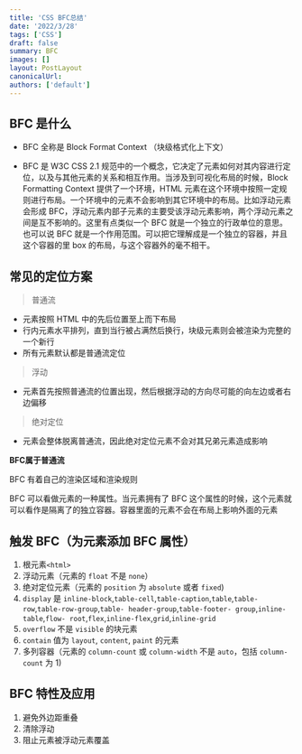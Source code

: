 ```yaml
---
title: 'CSS BFC总结'
date: '2022/3/28'
tags: ['CSS']
draft: false
summary: BFC
images: []
layout: PostLayout
canonicalUrl:
authors: ['default']
---
```


## BFC 是什么

- BFC 全称是 Block Format Context （块级格式化上下文）

- BFC 是 W3C CSS 2.1 规范中的一个概念，它决定了元素如何对其内容进行定位，以及与其他元素的关系和相互作用。当涉及到可视化布局的时候，Block Formatting Context 提供了一个环境，HTML 元素在这个环境中按照一定规则进行布局。一个环境中的元素不会影响到其它环境中的布局。比如浮动元素会形成 BFC，浮动元素内部子元素的主要受该浮动元素影响，两个浮动元素之间是互不影响的。这里有点类似一个 BFC 就是一个独立的行政单位的意思。也可以说 BFC 就是一个作用范围。可以把它理解成是一个独立的容器，并且这个容器的里 box 的布局，与这个容器外的毫不相干。

## 常见的定位方案

> 普通流

- 元素按照 HTML 中的先后位置至上而下布局
- 行内元素水平排列，直到当行被占满然后换行，块级元素则会被渲染为完整的一个新行
- 所有元素默认都是普通流定位

> 浮动

- 元素首先按照普通流的位置出现，然后根据浮动的方向尽可能的向左边或者右边偏移

> 绝对定位

- 元素会整体脱离普通流，因此绝对定位元素不会对其兄弟元素造成影响

<b>BFC属于普通流</b>

BFC 有着自己的渲染区域和渲染规则

BFC 可以看做元素的一种属性。当元素拥有了 BFC 这个属性的时候，这个元素就可以看作是隔离了的独立容器。容器里面的元素不会在布局上影响外面的元素

## 触发 BFC（为元素添加 BFC 属性）

1. 根元素`<html>`
2. 浮动元素（元素的 `float` 不是 `none`）
3. 绝对定位元素（元素的 `position` 为 `absolute` 或者 `fixed`)
4. `display` 是 `inline-block`,`table-cell`,`table-caption`,`table`,`table-row`,`table-row-group`,`table- header-group`,`table-footer- group`,`inline-table`,`flow- root`,`flex`,`inline-flex`,`grid`,`inline-grid`
5. `overflow` 不是 `visible` 的块元素
6. `contain` 值为 `layout`, `content`, `paint` 的元素
7. 多列容器（元素的 `column-count` 或 `column-width` 不是 `auto`，包括 `column-count` 为 1)

## BFC 特性及应用

1. 避免外边距重叠
2. 清除浮动
3. 阻止元素被浮动元素覆盖
